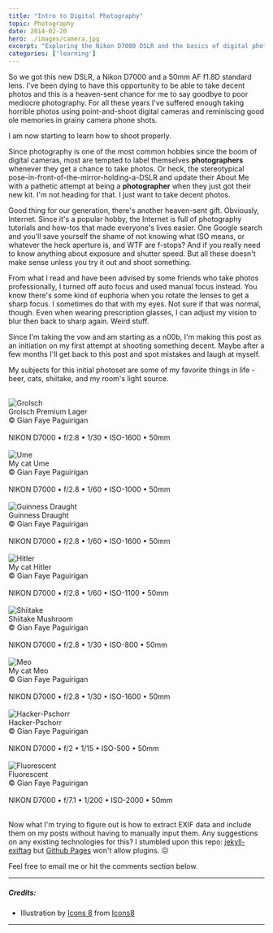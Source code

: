 ```yaml
---
title: "Intro to Digital Photography"
topic: Photography
date: 2014-02-20
hero: ./images/camera.jpg
excerpt: "Exploring the Nikon D7000 DSLR and the basics of digital photography"
categories: ['learning']
---
```


So we got this new DSLR, a Nikon D7000 and a 50mm AF f1.8D standard lens. I've been dying to have this opportunity to be able to take decent photos and this is a heaven-sent chance for me to say goodbye to poor mediocre photography. For all these years I've suffered enough taking horrible photos using point-and-shoot digital cameras and reminiscing good ole memories in grainy camera phone shots.

I am now starting to learn how to shoot properly.

Since photography is one of the most common hobbies since the boom of digital cameras, most are tempted to label themselves **photographers** whenever they get a chance to take photos. Or heck, the stereotypical pose-in-front-of-the-mirror-holding-a-DSLR and update their About Me with a pathetic attempt at being a **photographer** when they just got their new kit. I'm not heading for that. I just want to take decent photos.

Good thing for our generation, there's another heaven-sent gift. Obviously, Internet. Since it's a popular hobby, the Internet is full of photography tutorials and how-tos that made everyone's lives easier. One Google search and you'll save yourself the shame of not knowing what ISO means, or whatever the heck aperture is, and WTF are f-stops? And if you really need to know anything about exposure and shutter speed. But all these doesn't make sense unless you try it out and shoot something.

From what I read and have been advised by some friends who take photos professionally, I turned off auto focus and used manual focus instead. You know there's some kind of euphoria when you rotate the lenses to get a sharp focus. I sometimes do that with my eyes. Not sure if that was normal, though. Even when wearing prescription glasses, I can adjust my vision to blur then back to sharp again. Weird stuff.

Since I'm taking the vow and am starting as a n00b, I'm making this post as an initiation on my first attempt at shooting something decent. Maybe after a few months I'll get back to this post and spot mistakes and laugh at myself.

My subjects for this initial photoset are some of my favorite things in life - beer, cats, shiitake, and my room's light source.

<br />

<div class="Image__Small">
  <img src="./images/grolsch.jpg" alt="Grolsch" />
  <figcaption>Grolsch Premium Lager <br /> &copy; Gian Faye Paguirigan <br /><br /> NIKON D7000 &bullet; f/2.8 &bullet; 1/30 &bullet; ISO-1600 &bullet; 50mm</figcaption>
</div>

<br />

<div class="Image__Small">
  <img src="./images/ume.jpg" alt="Ume" />
  <figcaption>My cat Ume <br /> &copy; Gian Faye Paguirigan <br /><br /> NIKON D7000 &bullet; f/2.8 &bullet; 1/60 &bullet; ISO-1000 &bullet; 50mm</figcaption>
</div>

<br />

<div class="Image__Small">
  <img src="./images/guinness.jpg" alt="Guinness Draught" />
  <figcaption>Guinness Draught <br /> &copy; Gian Faye Paguirigan <br /><br /> NIKON D7000 &bullet; f/2.8 &bullet; 1/60 &bullet; ISO-1600 &bullet; 50mm</figcaption>
</div>

<br />

<div class="Image__Small">
  <img src="./images/hitler.jpg" alt="Hitler" />
  <figcaption>My cat Hitler <br /> &copy; Gian Faye Paguirigan <br /><br /> NIKON D7000 &bullet; f/2.8 &bullet; 1/60 &bullet; ISO-1100 &bullet; 50mm</figcaption>
</div>

<br />

<div class="Image__Small">
  <img src="./images/shiitake.jpg" alt="Shiitake" />
  <figcaption>Shiitake Mushroom <br /> &copy; Gian Faye Paguirigan <br /><br /> NIKON D7000 &bullet; f/2.8 &bullet; 1/30 &bullet; ISO-800 &bullet; 50mm</figcaption>
</div>

<br />

<div class="Image__Small">
  <img src="./images/meo.jpg" alt="Meo" />
  <figcaption>My cat Meo <br /> &copy; Gian Faye Paguirigan <br /><br /> NIKON D7000 &bullet; f/2.8 &bullet; 1/30 &bullet; ISO-1600 &bullet; 50mm</figcaption>
</div>

<br />

<div class="Image__Small">
  <img src="./images/hacker-pschorr.jpg" alt="Hacker-Pschorr" />
  <figcaption>Hacker-Pschorr <br /> &copy; Gian Faye Paguirigan <br /><br /> NIKON D7000 &bullet; f/2 &bullet; 1/15 &bullet; ISO-500 &bullet; 50mm</figcaption>
</div>

<br />

<div class="Image__Small">
  <img src="./images/fluorescent.jpg" alt="Fluorescent" />
  <figcaption>Fluorescent <br /> &copy; Gian Faye Paguirigan <br /><br /> NIKON D7000 &bullet; f/7.1 &bullet; 1/200 &bullet; ISO-2000 &bullet; 50mm</figcaption>
</div>

<br />

Now what I'm trying to figure out is how to extract EXIF data and include them on my posts without having to manually input them. Any suggestions on any existing technologies for this? I stumbled upon this repo: [jekyll-exiftag](https://github.com/benib/jekyll-exiftag) but [Github Pages](/colophon) won't allow plugins. <span>&#x1F616;</span>

Feel free to email me or hit the comments section below.

<hr />

##### Credits:
* Illustration by [Icons 8](https://icons8.com/illustrations/illustration/clip-285) from [Icons8](https://icons8.com/)

<hr />
